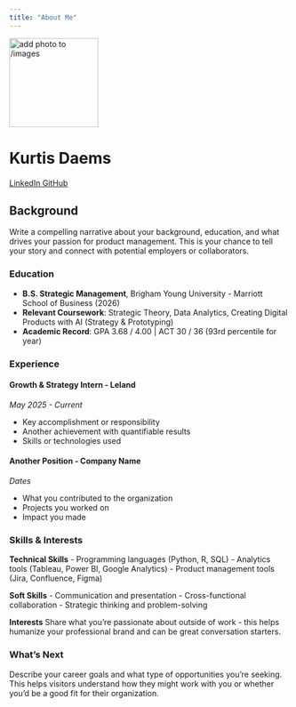 ```yaml
---
title: "About Me"
---
```


::: {.hero-banner .text-center}

<img src="images/profile.jpg" alt="add photo to /images" class="rounded-circle mb-3" width="160">

<h1>Kurtis Daems</h1>

<a href="https://www.linkedin.com/in/kurtis-daems/" class="btn btn-outline-primary btn-sm" target="_blank">
  <i class="fab fa-linkedin"></i> LinkedIn
</a>
<a href="https://github.com/your-username" class="btn btn-outline-primary btn-sm" target="_blank">
  <i class="fab fa-github"></i> GitHub
</a>

:::

## Background

Write a compelling narrative about your background, education, and what drives your passion for product management. This is your chance to tell your story and connect with potential employers or collaborators.

### Education

- **B.S. Strategic Management**, Brigham Young University - Marriott School of Business (2026)
- **Relevant Coursework**: Strategic Theory, Data Analytics, Creating Digital Products with AI (Strategy & Prototyping)
- **Academic Record**: GPA 3.68 / 4.00 | ACT 30 / 36 (93rd percentile for year)

### Experience

#### Growth & Strategy Intern - Leland
*May 2025 - Current*

- Key accomplishment or responsibility
- Another achievement with quantifiable results
- Skills or technologies used

#### Another Position - Company Name
*Dates*

- What you contributed to the organization
- Projects you worked on
- Impact you made

### Skills & Interests

**Technical Skills**
- Programming languages (Python, R, SQL)
- Analytics tools (Tableau, Power BI, Google Analytics)
- Product management tools (Jira, Confluence, Figma)

**Soft Skills**
- Communication and presentation
- Cross-functional collaboration
- Strategic thinking and problem-solving

**Interests**
Share what you're passionate about outside of work - this helps humanize your professional brand and can be great conversation starters.

### What's Next

Describe your career goals and what type of opportunities you're seeking. This helps visitors understand how they might work with you or whether you'd be a good fit for their organization.
